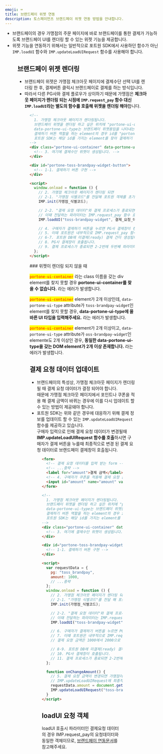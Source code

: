 ```yaml
---
emoji: ⌨
title: 브랜드페이 위젯 연동
description: 토스페이먼츠 브랜드페이 위젯 연동 방법을 안내합니다.
---
```




- 브랜드페이의 경우 가맹점의 주문 페이지에 바로 브랜드페이를 통한 결제가 가능하도록 브랜드페이 UI를 렌더링 할 수 있는 위젯 기능을 제공합니다.
- 위젯 기능을 연동하기 위해서는 일반적으로 포트원 SDK에서 사용하던 함수가 아닌 `IMP.loadUI` 함수와 `IMP.updateLoadUIRequest` 함수를 사용해야 합니다.

<Figure src={screenshot1} />

## 브랜드페이 위젯 렌더링

- 브랜드페이 위젯은 가맹점 체크아웃 페이지에 결제수단 선택 UI를 렌더링 한 후, 결제버튼 클릭시 브랜드페이로 결제를 하는 방식입니다.
- 따라서 다른 PG사와 결제 플로우가 상이하기 때문에 가맹점은 **체크아웃 페이지가 렌더링 되는 시점에 `IMP.request_pay` 함수 대신 `IMP.loadUI`라는 별도의 함수를 호출해 위젯을 렌더링 해야**합니다.

<Figure src={screenshot2} />

```html
<!--
  1. 가맹점 체크아웃 페이지가 렌더링됩니다.
  브랜드페이 위젯을 렌더링 하고 싶은 위치에 "portone-ui-container"라는 class 이름을 갖는 div element를 넣습니다.
  data-portone-ui-type는 브랜드페이 위젯용임을 나타내는 toss-brandpay-widget로 설정합니다.
  결제하기 버튼 역할을 하는 element의 경우 id를 "portone-toss-brandpay-widget-button"로 설정해야 합니다.
  포트원 SDK는 해당 id를 가지는 element를 찾아 결제하기 event를 등록합니다.
-->
<div class="portone-ui-container" data-portone-ui-type="toss-brandpay-widget">
  <!-- 3. 여기에 결제수단 위젯이 생성됩니다. -->
</div>

<div id="portone-toss-brandpay-widget-button">
  <!-- 1-1. 결제하기 버튼 구현 -->
</div>

<script>
  window.onload = function () {
    // 2. 가맹점 체크아웃 페이지가 렌더링 되면
    // 2-1. "가맹점 식별코드"를 전달해 포트원 객체를 초기화합니다.
    IMP.init(가맹점_식별코드);

    // 2-2. "결제 요청 데이터"와 결제 프로세스가 종료되면 호출 될 "콜백 함수"를 전달하여 브랜드페이 위젯 렌더링을 시도합니다.
    // 이때 전달하는 파라미터는 IMP.request_pay 함수 호출시 전달하는 파라미터와 동일합니다.
    IMP.loadUI("toss-brandpay-widget", 결제_요청_데이터, 콜백_함수);

    // 4. 구매자가 결제하기 버튼을 누르면 PG사 결제창이 렌더링 됩니다.
    // 5. 이때 포트원은 내부적으로 IMP.request_pay 함수를 가맹점 대신 호출합니다.
    // 6-7. 포트원 DB에 미결제(ready) 결제 건이 생성됩니다.
    // 8. PG사 결제창이 호출됩니다.
    // 9. 결제 프로세스가 종료되면 2-2번에 두번째 파라미터로 전달 한 콜백 함수가 호출됩니다.
  };
</script>
```

<Hint style="info">
### 위젯이 렌더링 되지 않을 때

<mark style="color:red;">`portone-ui-container`</mark> 라는 class 이름을 갖는 div
element를 찾지 못할 경우 **portone-ui-container를 찾을 수 없습니다.** 라는 에러가
발생합니다.

<mark style="color:red;">`portone-ui-container`</mark> element가 2개 이상인데, `data-portone-ui-type`
attribute가 `toss-brandpay-widget`인 element를 찾지 못할 경우, **data-portone-ui-type에
올바른 UI 타입을 입력해주세요.** 라는 에러가 발생합니다.

<mark style="color:red;">`portone-ui-container`</mark> element가 2개 이상이고, `data-portone-ui-type`
attribute가 `oss-brandpay-widget`인 elemente도 2개 이상인 경우, **동일한 data-portone-ui-type을
갖는 DOM element가 2개 이상 존재합니다.** 라는 에러가 발생합니다.

</Hint>

## 결제 요청 데이터 업데이트

- 브랜드페이의 특성상, 가맹점 체크아웃 페이지가 렌더링 될 때 결제 요청 데이터가 결정 되어야 합니다.  
  때문에 가맹점 체크아웃 페이지에서 포인트나 쿠폰을 적용 해 결제 금액이 바뀌는 경우에 이를 다시 업데이트 할 수 있는 방법이 제공돼야 합니다.
- 포트원 SDK는 위와 같은 경우에 대응하기 위해 결제 정보를 업데이트 할 수 있는 `IMP.updateLoadUIRequest` 함수를 제공하고 있습니다.  
  구매자 입력으로 인해 결제 요청 데이터가 변경될때 **IMP.updateLoadUIRequest 함수를 호출**하시면 구매자가 결제 버튼을 누를때 최종적으로 변경 된 결제 요청 데이터로 브랜드페이 결제창이 호출됩니다.

<Figure src={screenshot3} />

```html
<form>
  <!-- 결제 요청 데이터를 입력 받는 form -->
  <!-- ...중략 -->
  <label for="amount">결제 금액</label>
  <!-- 4. 구매자가 쿠폰을 적용해 결제 요청 금액이 변경(예) 1000 -> 2000)되었습니다. -->
  <input id="amount" name="amount" value="1000" onchnage="onChangeAmount()" />
</form>

<!-- 
  1. 가맹점 체크아웃 페이지가 렌더링됩니다.
  브랜드페이 위젯을 렌더링 하고 싶은 위치에 "portone-ui-container"라는 class 이름을 갖는 div element를 넣습니다.
  data-portone-ui-type는 브랜드페이 위젯용임을 나타내는 toss-brandpay-widget로 설정합니다.
  결제하기 버튼 역할을 하는 element의 경우 id를 "portone-toss-brandpay-widget-button"로 설정해야 합니다.
  포트원 SDK는 해당 id를 가지는 element를 찾아 결제하기 event를 등록합니다.
-->
<div class="portone-ui-container" data-portone-ui-type="toss-brandpay-widget">
  <!-- 3. 여기에 결제수단 위젯이 생성됩니다. -->
</div>

<div id="portone-toss-brandpay-widget-button">
  <!-- 1-1. 결제하기 버튼 구현 -->
</div>

<script>
  var requestData = {
    pg: "toss_brandpay",
    amount: 1000,
    // ...중략
  };
  window.onload = function () {
    // 2. 가맹점 체크아웃 페이지가 렌더링 되면
    // 2-1. "가맹점 식별코드"를 전달 해 포트원 객체를 초기화합니다.
    IMP.init(가맹점_식별코드);

    // 2-2. "결제 요청 데이터"와 결제 프로세스가 종료되면 호출 될 "콜백 함수"를 전달하여 브랜드페이 위젯 렌더링을 시도합니다.
    // 이때 전달하는 파라미터는 IMP.request_pay 함수 호출시 전달하는 파라미터와 동일합니다.
    IMP.loadUI("toss-brandpay-widget", requestData, 콜백_함수);

    // 6. 구매자가 결제하기 버튼을 누르면 PG사 결제창이 렌더링 됩니다.
    // 7. 이떄 포트원은 내부적으로 IMP.request_pay 함수를 가맹점 대신 호출하며
    // 결제 요청 금액은 1000에서 2000으로 변경됩니다.

    // 8-9. 포트원 DB에 미결제(ready) 결제 건이 생성됩니다.
    // 10. PG사 결제창이 호출됩니다.
    // 11. 결제 프로세스가 종료되면 2-2번에 두번째 파라미터로 전달 한 콜백 함수가 호출됩니다.
  };

  function onChangeAmount() {
    // 5. 결제 요청 금액이 변경되면 가맹점이 선언한 onChangeAmount 함수가 호출됩니다.
    // IMP.updateLoadUIRequest에 최종적으로 변경 된 결제 요청 데이터를 전달합니다.
    requestData.amount = document.getElementById("amount").value;
    IMP.updateLoadUIRequest("toss-brandpay-widget", requestData);
  }
</script>
```

## loadUI 요청 객체

loadUI 호출시 파라미터인 결제요청 데이터의 경우 IMP.request_pay의 요청데이터와 동일한 객체이므로, [브랜드페이 연동문서](readme)를 참고해주세요.
